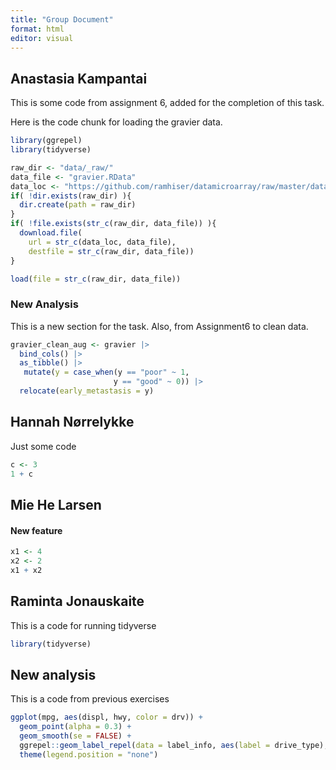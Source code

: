 ```yaml
---
title: "Group Document"
format: html
editor: visual
---
```


## Anastasia Kampantai

This is some code from assignment 6, added for the completion of this task.

Here is the code chunk for loading the gravier data.

```r
library(ggrepel)
library(tidyverse)

raw_dir <- "data/_raw/"
data_file <- "gravier.RData"
data_loc <- "https://github.com/ramhiser/datamicroarray/raw/master/data/"
if( !dir.exists(raw_dir) ){
  dir.create(path = raw_dir)
}
if( !file.exists(str_c(raw_dir, data_file)) ){
  download.file(
    url = str_c(data_loc, data_file),
    destfile = str_c(raw_dir, data_file))
}

load(file = str_c(raw_dir, data_file))

```

### New Analysis

This is a new section for the task. Also, from Assignment6 to clean data.

```r
gravier_clean_aug <- gravier |>
  bind_cols() |>
  as_tibble() |> 
   mutate(y = case_when(y == "poor" ~ 1,
                       y == "good" ~ 0)) |> 
  relocate(early_metastasis = y)
```

## Hannah Nørrelykke

Just some code

```r
c <- 3
1 + c
```

## Mie He Larsen

#### New feature

```r
x1 <- 4
x2 <- 2
x1 + x2
```

## Raminta Jonauskaite

This is a code for running tidyverse

```r
library(tidyverse)
```

## New analysis

This is a code from previous exercises

```r
ggplot(mpg, aes(displ, hwy, color = drv)) +
  geom_point(alpha = 0.3) +
  geom_smooth(se = FALSE) +
  ggrepel::geom_label_repel(data = label_info, aes(label = drive_type), size = 5, nudge_y = 2) +
  theme(legend.position = "none")

```
